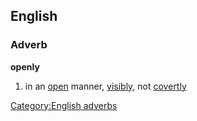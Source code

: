 ==English==
===Adverb===
[[Category:English adverbs]]
'''openly'''
#in an [[open]] manner, [[visibly]], not [[covertly]]